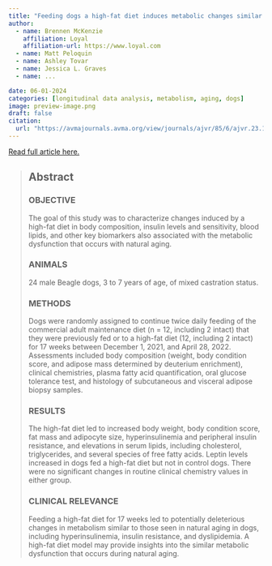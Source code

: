 ```yaml
---
title: "Feeding dogs a high-fat diet induces metabolic changes similar to natural aging, including dyslipidemia, hyperinsulinemia, and peripheral insulin resistance"
author:
  - name: Brennen McKenzie
    affiliation: Loyal
    affiliation-url: https://www.loyal.com
  - name: Matt Peloquin
  - name: Ashley Tovar
  - name: Jessica L. Graves
  - name: ...

date: 06-01-2024
categories: [longitudinal data analysis, metabolism, aging, dogs]
image: preview-image.png
draft: false
citation: 
  url: "https://avmajournals.avma.org/view/journals/ajvr/85/6/ajvr.23.11.0253.xml"
---
```


[Read full article here.](https://avmajournals.avma.org/view/journals/ajvr/85/6/ajvr.23.11.0253.xml)

> ## **Abstract**
>
> ### OBJECTIVE
>
> The goal of this study was to characterize changes induced by a high-fat diet in body composition, insulin levels and sensitivity, blood lipids, and other key biomarkers also associated with the metabolic dysfunction that occurs with natural aging.
>
> ### ANIMALS
>
> 24 male Beagle dogs, 3 to 7 years of age, of mixed castration status.
>
> ### METHODS
>
> Dogs were randomly assigned to continue twice daily feeding of the commercial adult maintenance diet (n = 12, including 2 intact) that they were previously fed or to a high-fat diet (12, including 2 intact) for 17 weeks between December 1, 2021, and April 28, 2022. Assessments included body composition (weight, body condition score, and adipose mass determined by deuterium enrichment), clinical chemistries, plasma fatty acid quantification, oral glucose tolerance test, and histology of subcutaneous and visceral adipose biopsy samples.
>
> ### RESULTS
>
> The high-fat diet led to increased body weight, body condition score, fat mass and adipocyte size, hyperinsulinemia and peripheral insulin resistance, and elevations in serum lipids, including cholesterol, triglycerides, and several species of free fatty acids. Leptin levels increased in dogs fed a high-fat diet but not in control dogs. There were no significant changes in routine clinical chemistry values in either group.
>
> ### CLINICAL RELEVANCE
>
> Feeding a high-fat diet for 17 weeks led to potentially deleterious changes in metabolism similar to those seen in natural aging in dogs, including hyperinsulinemia, insulin resistance, and dyslipidemia. A high-fat diet model may provide insights into the similar metabolic dysfunction that occurs during natural aging.
